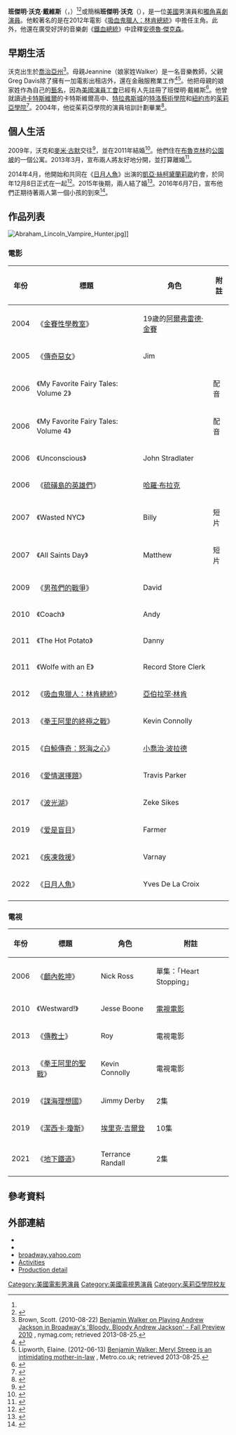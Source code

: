 {{noteTA
|G1=Show
|G2=Movie
|T=zh-cn:本杰明·沃克; zh-hk:班哲文·域加; zh-tw:班傑明·沃克;
|1=zh-cn:本杰明; zh-hk:班哲文; zh-tw:班傑明;
|2=zh-cn:沃克; zh-hk:域加; zh-tw:沃克;
}}
{{Infobox entertainer
| type         = 男演員
| name         = 班傑明·沃克
| foreignname  = {{lang|en|Benjamin Walker}}
| image        = Benjamin Walker WonderCon 2012.jpg
| caption      = 沃克於2012年
| birth_name   = 班傑明·沃克·戴維斯<br>（{{lang|en|Benjamin Walker Davis}}）
| birth_date   = {{Birth date and age|mf=yes|1982|06|21}}
| birth_place  = 美國[[喬治亞州|喬治亞州]][[卡特斯維爾|卡特斯維爾]]
| occupation   = 演員、獨角喜劇演員
| years_active = 2004年至今
| spouse       = {{marriage|[[麥米·古默|麥米·古默]]|2011|2013|end=div}}<br>{{marriage|[[凱亞·絲柯黛蘭莉歐|凱亞·絲柯黛蘭莉歐]]|2015}}
| children     = 1
}}
'''班傑明·沃克·戴維斯'''（{{lang-en|Benjamin Walker Davis}}，{{bd|1982年|6月21日}}）<ref name="BW-2009-10-20"/><ref name="BroadwaySpace.com">{{cite web|url=http://www.broadwayspace.com/page/30-under-30-benjamin-walker|title=30 Under 30 - Benjamin Walker|publisher=BroadwaySpace.com|year=2011|quote=Age: 28|deadurl=yes|archiveurl=https://web.archive.org/web/20110830105908/http://www.broadwayspace.com/page/30-under-30-benjamin-walker|archivedate=2011-08-30}}</ref>或簡稱'''班傑明·沃克'''（{{lang-en|Benjamin Walker}}），是一位[[美國|美國]]男演員和[[獨角喜劇|獨角喜劇演員]]。他較著名的是在2012年電影《[[吸血鬼獵人：林肯總統|吸血鬼獵人：林肯總統]]》中擔任主角。此外，他還在廣受好評的音樂劇《[[鐵血總統|鐵血總統]]》中詮釋[[安德魯·傑克森|安德魯·傑克森]]。

==早期生活==
沃克出生於[[喬治亞州|喬治亞州]]<ref>Brown, Scott. (2010-08-22) [http://nymag.com/guides/fallpreview/2010/theater/67624/ Benjamin Walker on Playing Andrew Jackson in Broadway's 'Bloody, Bloody Andrew Jackson' - Fall Preview 2010] {{Wayback|url=http://nymag.com/guides/fallpreview/2010/theater/67624/ |date=20151211104344 }}, nymag.com; retrieved 2013-08-25.</ref>。母親Jeannine（娘家姓Walker）是一名音樂教師，父親Greg Davis除了擁有一加電影出租店外，還在金融服務業工作<ref>{{cite news|url=http://www.nytimes.com/2012/06/17/magazine/benjamin-walker-sexypants-vampire-hunter.html?pagewanted=all|work=The New York Times|first=David|last=Marchese|title=Benjamin Walker, Sexypants Vampire Hunter|date=2012-06-14|accessdate=2015-12-15|archive-date=2014-08-11|archive-url=https://web.archive.org/web/20140811012114/http://www.nytimes.com/2012/06/17/magazine/benjamin-walker-sexypants-vampire-hunter.html?pagewanted=all|dead-url=no}}</ref><ref>Lipworth, Elaine. (2012-06-13) [http://www.metro.co.uk/film/901972-benjamin-walker-meryl-streep-is-an-intimidating-mother-in-law Benjamin Walker: Meryl Streep is an intimidating mother-in-law] {{Wayback|url=http://www.metro.co.uk/film/901972-benjamin-walker-meryl-streep-is-an-intimidating-mother-in-law |date=20121127104906 }}, Metro.co.uk; retrieved 2013-08-25.</ref>。他把母親的娘家姓作為自己的[[藝名|藝名]]，因為[[美國演員工會|美國演員工會]]已經有人先註冊了班傑明·戴維斯<ref name=tms12>{{cite web |url=http://www.times-georgian.com/view/full_story/19028788/article--Abraham-Lincoln--star-has-local-ties?instance=TG_home_story_offset |title=存档副本 |accessdate=2013-02-04 |deadurl=yes |archiveurl=https://archive.is/20130204142842/http://www.times-georgian.com/view/full_story/19028788/article--Abraham-Lincoln--star-has-local-ties?instance=TG_home_story_offset |archivedate=2013-02-04 }}</ref>。他曾就讀過[[卡特斯維爾_(喬治亞州)|卡特斯維爾]]的卡特斯維爾高中、[[特拉弗斯城|特拉弗斯城]]的[[特洛藝術學院|特洛藝術學院]]和[[紐約市|紐約市]]的[[茱莉亞學院|茱莉亞學院]]<ref>{{cite web|url=http://www.broadway.com/buzz/6581/benjamin-walker|title=INTERVIEW: Benjamin Walker|publisher=Broadway.com|date=2007-04-19|accessdate=2015-12-15|archive-date=2015-12-22|archive-url=https://web.archive.org/web/20151222160416/http://www.broadway.com/buzz/6581/benjamin-walker/|dead-url=no}}</ref>。2004年，他從茱莉亞學院的演員培訓計劃畢業<ref>{{cite web|url=http://www.thewarboys.com/content/THE_WAR_BOYS-Press_Notes_Final_4_.pdf|title=The War Boys: Press Notes|format=PDF|accessdate=2011-09-12|deadurl=yes|archiveurl=https://web.archive.org/web/20110812160048/http://www.thewarboys.com/content/THE_WAR_BOYS-Press_Notes_Final_4_.pdf|archivedate=2011年8月12日}}</ref>。

==個人生活==
2009年，沃克和[[麥米·古默|麥米·古默]]交往<ref name="BW-2009-10-20">{{cite web | url = http://www.broadwayworld.com/article/Mamie_Gummer_Engaged_to_Stage_Actor_Ben_Walker_20091020 | title = Mamie Gummer Engaged to Stage Actor Ben Walker | publisher = BroadwayWorld.com | date = 2009-10-20 | accessdate = 2015-12-15 | archive-date = 2012-10-26 | archive-url = https://www.webcitation.org/6BguaVJcU?url=http://broadwayworld.com/article/Mamie-Gummer-Engaged-to-Stage-Actor-Ben-Walker-20091020 | dead-url = no }}</ref>，並在2011年結婚<ref>{{cite web | url = http://news-briefs.ew.com/2011/07/20/mamie-gummer-marries/ | title = Meryl Streep's daughter Mamie Gummer marries | publisher = [[Entertainment_Weekly|Entertainment Weekly]] | date = 2011-07-20 | accessdate = 2015-12-15 | archive-date = 2012-01-20 | archive-url = https://web.archive.org/web/20120120004938/http://news-briefs.ew.com/2011/07/20/mamie-gummer-marries/ | dead-url = no }}</ref>。他們住在[[布魯克林|布魯克林]]的[[公園坡|公園坡]]的一個公寓。2013年3月，宣布兩人將友好地分開，並打算離婚<ref>{{cite web|last=Yuan|first=Jada|title=Benjamin Walker Returns to Broadway for Cat on a Hot Tin Roof|url=http://www.vulture.com/2013/01/benjamin-walker-cat-on-a-hot-tin-roof.html|publisher=Vulture.com|accessdate=2013-02-27|date=2013-01-06|archive-date=2013-02-13|archive-url=https://web.archive.org/web/20130213071909/http://www.vulture.com/2013/01/benjamin-walker-cat-on-a-hot-tin-roof.html|dead-url=no}}</ref>。

2014年4月，他開始和共同在《[[日月人魚|日月人魚]]》出演的[[凱亞·絲柯黛蘭莉歐|凱亞·絲柯黛蘭莉歐]]約會，於同年12月8日正式在一起<ref>{{cite news|url=http://instagram.com/p/xKzb-6qT4c/|title=The Happiest Woman in the World|date=2014-12-28|work=@kayascods|accessdate=2015-12-15|archive-date=2015-11-17|archive-url=https://web.archive.org/web/20151117213305/https://instagram.com/p/xKzb-6qT4c/|dead-url=no}}</ref>。2015年後期，兩人結了婚<ref>{{cite web|url=http://www.people.com/article/benjamin-walker-kaya-scodelario-married|title=Holiday Wedding! Benjamin Walker and Kaya Scodelario Tie the Knot|last=Guglielmi|first=Jodi|date=2016-01-08|publisher=People|accessdate=2016-06-20|archive-date=2016-05-20|archive-url=https://web.archive.org/web/20160520032617/http://www.people.com/article/benjamin-walker-kaya-scodelario-married|dead-url=no}}</ref>。2016年6月7日，宣布他們正期待著兩人第一個小孩的到來<ref>{{Cite web|url=https://www.instagram.com/p/BGW51WBi9FF/?taken-by=findthewalker|title=Instagram photo by Ben Walker Scodelario-Davis • Jun 7, 2016 at 3:13pm UTC|website=Instagram|access-date=2016-06-07}}</ref>。

==作品列表==
[[File:Abraham_Lincoln_Vampire_Hunter.jpg|thumb]]]]
===電影===
{| class="wikitable sortable"
|-
! 年份
! 標題
! 角色
! 附註
|-
|2004
|《[[金賽性學教室|金賽性學教室]]》
|19歲的[[阿爾弗雷德·金賽|阿爾弗雷德·金賽]]
|
|-
|2005
|《[[傳奇惡女|傳奇惡女]]》
|Jim
|
|-
|2006
|《My Favorite Fairy Tales: Volume 2》
|
|配音
|-
|2006
|《My Favorite Fairy Tales: Volume 4》
|
|配音
|-
|2006
|《Unconscious》
|John Stradlater
|
|-
|2006
|《[[父辈的旗帜_(电影)|硫磺島的英雄們]]》
|[[哈羅·布拉克|哈羅·布拉克]]
|
|-
|2007
|《Wasted NYC》
|Billy
|短片
|-
|2007
|《All Saints Day》
|Matthew
|短片
|-
|2009
|《[[男孩們的戰爭|男孩們的戰爭]]》
|David
|
|-
|2010
|《Coach》
|Andy
|
|-
|2011
|《The Hot Potato》
|Danny
|
|-
|2011
|《Wolfe with an E》
|Record Store Clerk
|
|-
|2012
|《[[吸血鬼獵人：林肯總統|吸血鬼獵人：林肯總統]]》
|[[亞伯拉罕·林肯|亞伯拉罕·林肯]]
|
|-
|2013
|《[[拳王阿里的終極之戰|拳王阿里的終極之戰]]》
|Kevin Connolly
|
|-
|2015
|《[[白鯨傳奇：怒海之心|白鯨傳奇：怒海之心]]》
|[[小喬治·波拉德|小喬治·波拉德]]
|
|-
|2016
|《[[愛情選擇題|愛情選擇題]]》
|Travis Parker
|
|-
|2017
|《[[波光湖|波光湖]]》
|Zeke Sikes
|
|-
|2019
|《[[爱是盲目|爱是盲目]]》
|Farmer
|
|-
|2021
|《[[疾凍救援|疾凍救援]]》
|Varnay
|
|-
|2022
|《[[日月人魚|日月人魚]]》
|Yves De La Croix
|
|-
|}

===電視===
{| class="wikitable sortable"
|-
! 年份
! 標題
! 角色
! 附註
|-
|2006
|《[[顱內乾坤|顱內乾坤]]》
|Nick Ross
|單集：「Heart Stopping」
|-
|2010
|《Westward!》
|Jesse Boone
|[[電視電影|電視電影]]
|-
|2013
|《[[傳教士_(2013年電影)|傳教士]]》
|Roy
|電視電影
|-
|2013
|《[[拳王阿里的聖戰|拳王阿里的聖戰]]》
|Kevin Connolly
|電視電影
|-
|2019
|《[[諜海理想國|諜海理想國]]》
|Jimmy Derby
|2集
|-
|2019
|《[[潔西卡·瓊斯_(電視劇)|潔西卡·瓊斯]]》
|[[心智波動|埃里克·吉爾登]]
|10集
|-
|2021
|《[[地下鐵道_(電視劇)|地下鐵道]]》
|Terrance Randall
|2集
|}

==參考資料==
{{reflist|30em}}

== 外部連結 ==
* {{IMDb name|907548|Benjamin Walker}}
* {{IBDB name|456379}}
* [https://web.archive.org/web/20070209073406/http://broadway.yahoo.com/shows/show.php?s=wind broadway.yahoo.com]
* [http://www.morenewsaboutbenwalker.blogspot.com/ Activities] {{Wayback|url=http://www.morenewsaboutbenwalker.blogspot.com/ |date=20160118132940 }}
* [https://web.archive.org/web/20080228215152/http://www.centertheatregroup.org/tickets/productiondetail.aspx?id=3198 Production detail]

{{Authority control}}
{{DEFAULTSORT:Walker, Benjamin}}
[[Category:美國電影男演員|Category:美國電影男演員]]
[[Category:美國電視男演員|Category:美國電視男演員]]
[[Category:茱莉亞學院校友|Category:茱莉亞學院校友]]